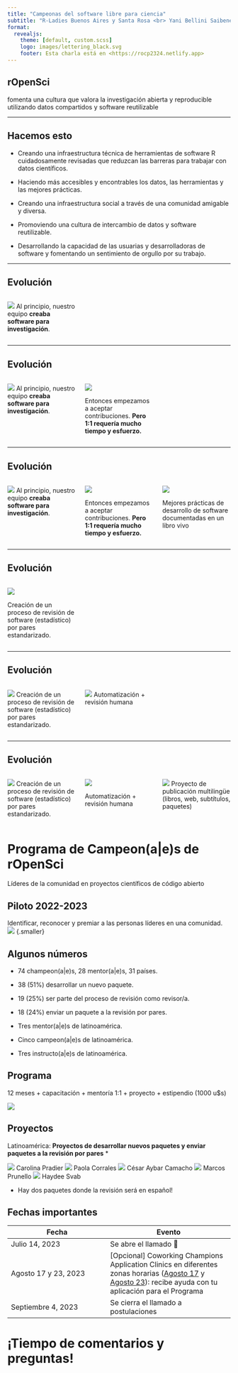 ```yaml
---
title: "Campeonas del software libre para ciencia"
subtitle: "R-Ladies Buenos Aires y Santa Rosa <br> Yani Bellini Saibene <br> <https://hachyderm.io/@rOpenSci> - <https://fosstodon.org/@yabellini>"
format:
  revealjs: 
    theme: [default, custom.scss]
    logo: images/lettering_black.svg
    footer: Esta charla está en <https://rocp2324.netlify.app>  
---
```


## rOpenSci

fomenta una cultura que valora la investigación [abierta]{.azul} y [reproducible]{.azul} utilizando [datos compartidos]{.azul} y [software reutilizable]{.azul}

---

## Hacemos esto {.smaller}

::: {.incremental}

* Creando una [infraestructura técnica]{.azul} de herramientas de software R cuidadosamente revisadas que reduzcan las barreras para trabajar con datos científicos.

* Haciendo más [accesibles y encontrables]{.azul} los datos, las herramientas y las mejores prácticas.

* Creando una [infraestructura social]{.azul} a través de una [comunidad]{.azul} amigable y diversa.

* [Promoviendo]{.azul} una cultura de intercambio de datos y software reutilizable.

* Desarrollando la [capacidad]{.azul} de las usuarias y desarrolladoras de software y fomentando un sentimiento de orgullo por su trabajo.

::: 

---

## Evolución {.smaller} 

:::: {.columns} 

::: {.column width="30%"}

![](images/flechas_desde_punto_hacia_afuera.png) 
Al principio, nuestro equipo **creaba software para investigación**.
:::


::: {.column width="30%"}

:::


::: {.column width="30%"}

:::

::::

---

## Evolución {.smaller} 


:::: {.columns} 

::: {.column width="30%"}

![](images/flechas_desde_punto_hacia_afuera.png) 
Al principio, nuestro equipo **creaba software para investigación**.
:::


::: {.column width="30%"}
![](images/flechas_entre_puntos.png) 

Entonces empezamos a aceptar contribuciones. **Pero 1:1 requería mucho tiempo y esfuerzo.**
:::


::: {.column width="30%"}

:::

::::

---

## Evolución {.smaller} 

:::: {.columns} 

::: {.column width="30%"}

![](images/flechas_desde_punto_hacia_afuera.png) 
Al principio, nuestro equipo **creaba software para investigación**.
:::


::: {.column width="30%"}
![](images/flechas_entre_puntos.png) 

Entonces empezamos a aceptar contribuciones. **Pero 1:1 requería mucho tiempo y esfuerzo.**
:::


::: {.column width="30%"}
![](images/cover.png) 

Mejores prácticas de desarrollo de software documentadas en un libro vivo
:::

::::


---

## Evolución {.smaller} 


:::: {.columns} 

::: {.column width="30%"}

![](images/packages.png) 

Creación de un proceso de revisión de software (estadístico) por pares estandarizado.

:::


::: {.column width="30%"}



:::


::: {.column width="30%"}

:::

::::

---

## Evolución {.smaller} 


:::: {.columns} 

::: {.column width="30%"}

![](images/packages.png) 
Creación de un proceso de revisión de software (estadístico) por pares estandarizado.
:::


::: {.column width="30%"}


![](images/bot.png) 
Automatización + revisión humana

:::


::: {.column width="30%"}



:::

::::



---

## Evolución {.smaller} 


:::: {.columns} 

::: {.column width="30%"}

![](images/packages.png) 
Creación de un proceso de revisión de software (estadístico) por pares estandarizado.
:::


::: {.column width="30%"}


![](images/bot.png) 

Automatización + revisión humana

:::


::: {.column width="30%"}

![](images/translate.png) 
Proyecto de publicación multilingüe (libros, web, subtítulos, paquetes)

:::

::::


# Programa de Campeon(a|e)s de rOpenSci
Líderes de la comunidad en proyectos científicos de código abierto

## Piloto 2022-2023
[Identificar]{.azul}, [reconocer]{.azul} y [premiar]{.azul} a las personas líderes en una comunidad.
![](images/countriesApplications_es.png) {.smaller}

::: footer

:::  

## Algunos números

* 74 champeon(a|e)s, 28 mentor(a|e)s, 31 países. 

* 38 (51%) desarrollar un nuevo paquete.

* 19 (25%) ser parte del proceso de revisión como revisor/a. 

* 18 (24%) enviar un paquete a la revisión por pares.

* Tres mentor(a|e)s de latinoamérica.

* Cinco campeon(a|e)s de latinoamérica.

* Tres instructo(a|e)s de latinoamérica. 

## Programa

12 meses + capacitación + mentoría 1:1 + proyecto + estipendio (1000 u$s)

![](images/training.png) 

## Proyectos {.smaller} 

Latinoamérica: **Proyectos de desarrollar nuevos paquetes y enviar paquetes a la revisión por pares** *

![](images/eph.png)
Carolina Pradier
![](images/agromet.png)
Paola Corrales
![](images/rgeeextra.png)
César Aybar Camacho
![](images/karel.png)
Marcos Prunello
![](images/odbr.png)
Haydee Svab

* Hay dos paquetes donde la revisión será en español!

## Fechas importantes

|Fecha|Evento|
|----|-----|
|Julio 14, 2023|Se abre el llamado  🎉|
|Agosto 17 y 23, 2023|[Opcional] Coworking Champions Application Clinics en diferentes zonas horarias ([Agosto 17](/events/coworking-2023-08-17/) y [Agosto 23](/events/coworking-2023-08-23/)): [recibe ayuda con tu aplicación para el Programa]{.azul} |
|Septiembre 4, 2023|Se cierra el llamado a postulaciones|

# ¡Tiempo de comentarios y preguntas!

